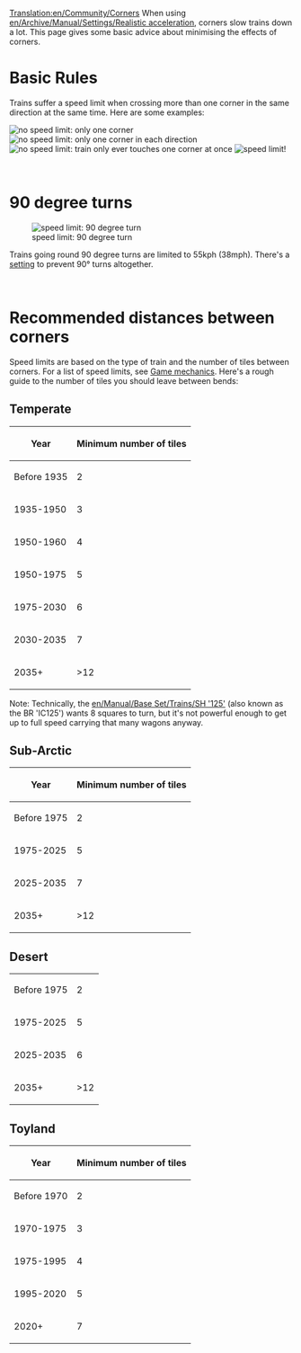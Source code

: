 [[Translation:en/Community/Corners]]
When using [[en/Archive/Manual/Settings/Realistic acceleration]], corners slow trains down a lot.  This page gives some basic advice about minimising the effects of corners.

=Basic Rules=

Trains suffer a speed limit when crossing more than one corner in the same direction at the same time.  Here are some examples:

[[File:en/Community/Corner-1x45.png|frame|left|no speed limit: only one corner]]
[[File:en/Community/Corner-2x45.png|frame|none|no speed limit: only one corner in each direction]]
[[File:en/Community/Corner-4x45-nocars.png|frame|left|no speed limit: train only ever touches one corner at once]]
[[File:en/Community/Corner-4x45.png|frame|none|speed limit!]]

<br clear="all" />

=90 degree turns=

[[File:en/Community/Corner-90.png|frame|left|speed limit: 90 degree turn]]

Trains going round 90 degree turns are limited to 55kph (38mph).  There's a 
[[en/Archive/Manual/Settings/Configuring patches/Vehicles#forbid-trains-and-ships-to-take-90-deg-turns|setting]] to prevent 90&deg; turns altogether.

<br clear="all" />

=Recommended distances between corners=

Speed limits are based on the type of train and the number of tiles between corners.  For a list of speed limits, see [[en/Manual/Game Mechanics/Main Page#vehicle-speeds|Game mechanics]].  Here's a rough guide to the number of tiles you should leave between bends:

==Temperate==

{| class="wikitable"
|-
! Year
! Minimum number of tiles
|-
| Before 1935
| 2
|-
| 1935-1950
| 3
|-
| 1950-1960
| 4
|-
| 1950-1975
| 5
|-
| 1975-2030
| 6
|-
| 2030-2035
| 7
|-
| 2035+
| >12
|}

Note: Technically, the [[en/Manual/Base Set/Trains/SH '125']] (also known as the BR 'IC125') wants 8 squares to turn, but it's not powerful enough to get up to full speed carrying that many wagons anyway.

==Sub-Arctic==

{| class="wikitable"
|-
! Year
! Minimum number of tiles
|-
| Before 1975
| 2
|-
| 1975-2025
| 5
|-
| 2025-2035
| 7
|-
| 2035+
| >12
|}

==Desert==

{| class="wikitable"
|-
| Before 1975
| 2
|-
| 1975-2025
| 5
|-
| 2025-2035
| 6
|-
| 2035+
| >12
|}

==Toyland==

{| class="wikitable"
|-
! Year
! Minimum number of tiles
|-
| Before 1970
| 2
|-
| 1970-1975
| 3
|-
| 1975-1995
| 4
|-
| 1995-2020
| 5
|-
| 2020+
| 7
|}